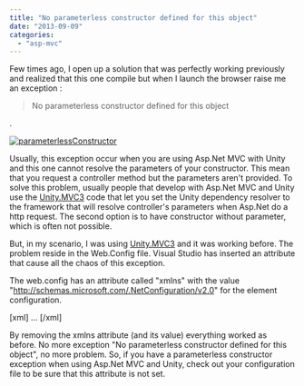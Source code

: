 ```yaml
---
title: "No parameterless constructor defined for this object"
date: "2013-09-09"
categories: 
  - "asp-mvc"
---
```


Few times ago, I open up a solution that was perfectly working previously and realized that this one compile but when I launch the browser raise me an exception :

> No parameterless constructor defined for this object

.

[![parameterlessConstructor](http://patrickdesjardins.com/blog/wp-content/uploads/2013/09/parameterlessConstructor-400x130.png)](http://patrickdesjardins.com/blog/?attachment_id=2290)

Usually, this exception occur when you are using Asp.Net MVC with Unity and this one cannot resolve the parameters of your constructor. This mean that you request a controller method but the parameters aren't provided. To solve this problem, usually people that develop with Asp.Net MVC and Unity use the [Unity.MVC3](http://unitymvc3.codeplex.com/) code that let you set the Unity dependency resolver to the framework that will resolve controller's parameters when Asp.Net do a http request. The second option is to have constructor without parameter, which is often not possible.

But, in my scenario, I was using [Unity.MVC3](http://unitymvc3.codeplex.com/) and it was working before. The problem reside in the Web.Config file. Visual Studio has inserted an attribute that cause all the chaos of this exception.

The web.config has an attribute called "xmlns" with the value "http://schemas.microsoft.com/.NetConfiguration/v2.0" for the element configuration.

\[xml\] <configuration xmlns="http://schemas.microsoft.com/.NetConfiguration/v2.0"> <configSections> ... \[/xml\]

By removing the xmlns attribute (and its value) everything worked as before. No more exception "No parameterless constructor defined for this object", no more problem. So, if you have a parameterless constructor exception when using Asp.Net MVC and Unity, check out your configuration file to be sure that this attribute is not set.
